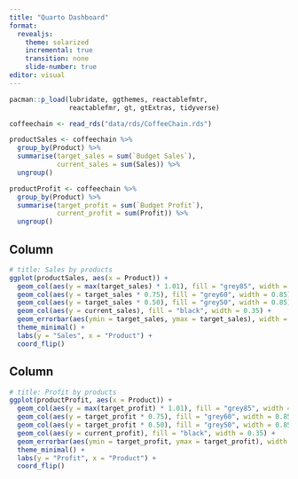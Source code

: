 ```yaml
---
title: "Quarto Dashboard"
format: 
  revealjs:
    theme: solarized
    incremental: true
    transition: none
    slide-number: true
editor: visual
---
```


```r
pacman::p_load(lubridate, ggthemes, reactablefmtr, 
               reactablefmr, gt, gtExtras, tidyverse)
```

```r
coffeechain <- read_rds("data/rds/CoffeeChain.rds")
```

```r
productSales <- coffeechain %>%
  group_by(Product) %>%
  summarise(target_sales = sum(`Budget Sales`),
            current_sales = sum(Sales)) %>%
  ungroup()

productProfit <- coffeechain %>%
  group_by(Product) %>%
  summarise(target_profit = sum(`Budget Profit`),
            current_profit = sum(Profit)) %>%
  ungroup()

```

## Column {width="50%"}

```r
# title: Sales by products 
ggplot(productSales, aes(x = Product)) + 
  geom_col(aes(y = max(target_sales) * 1.01), fill = "grey85", width = 0.85) + 
  geom_col(aes(y = target_sales * 0.75), fill = "grey60", width = 0.85) + 
  geom_col(aes(y = target_sales * 0.50), fill = "grey50", width = 0.85) + 
  geom_col(aes(y = current_sales), fill = "black", width = 0.35) + 
  geom_errorbar(aes(ymin = target_sales, ymax = target_sales), width = 0.4, color = "red") +
  theme_minimal() +
  labs(y = "Sales", x = "Product") +
  coord_flip()

```

## Column {width="50%"}

```r
# title: Profit by products 
ggplot(productProfit, aes(x = Product)) + 
  geom_col(aes(y = max(target_profit) * 1.01), fill = "grey85", width = 0.85) + 
  geom_col(aes(y = target_profit * 0.75), fill = "grey60", width = 0.85) + 
  geom_col(aes(y = target_profit * 0.50), fill = "grey50", width = 0.85) + 
  geom_col(aes(y = current_profit), fill = "black", width = 0.35) + 
  geom_errorbar(aes(ymin = target_profit, ymax = target_profit), width = 0.4, color = "red") +
  theme_minimal() +
  labs(y = "Profit", x = "Product") +
  coord_flip()

```
